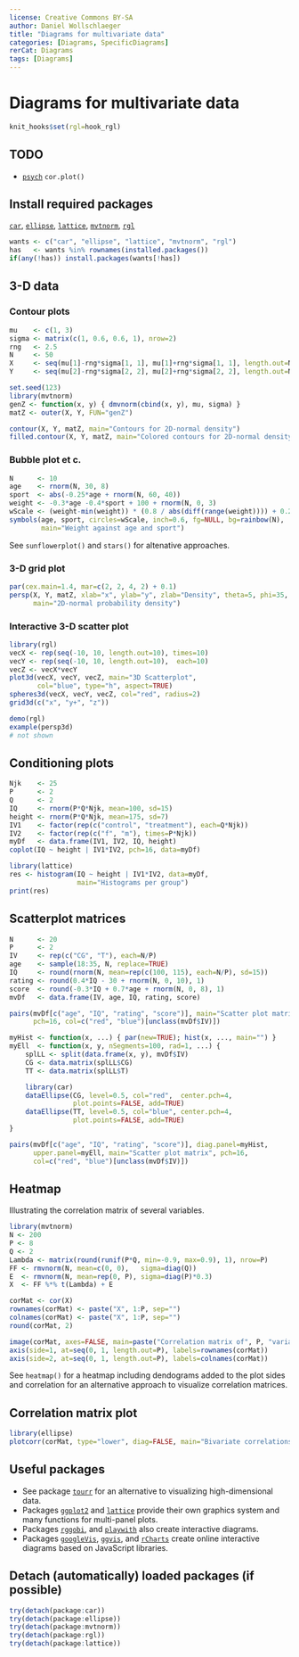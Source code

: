 ---
license: Creative Commons BY-SA
author: Daniel Wollschlaeger
title: "Diagrams for multivariate data"
categories: [Diagrams, SpecificDiagrams]
rerCat: Diagrams
tags: [Diagrams]
---

Diagrams for multivariate data
=========================

```{r echo=FALSE}
knit_hooks$set(rgl=hook_rgl)
```

TODO
-------------------------

 - [`psych`](http://cran.r-project.org/package=psych) `cor.plot()`

Install required packages
-------------------------

[`car`](http://cran.r-project.org/package=car), [`ellipse`](http://cran.r-project.org/package=ellipse), [`lattice`](http://cran.r-project.org/package=lattice), [`mvtnorm`](http://cran.r-project.org/package=mvtnorm), [`rgl`](http://cran.r-project.org/package=rgl)

```{r}
wants <- c("car", "ellipse", "lattice", "mvtnorm", "rgl")
has   <- wants %in% rownames(installed.packages())
if(any(!has)) install.packages(wants[!has])
```

3-D data
-------------------------

### Contour plots
    
```{r}
mu    <- c(1, 3)
sigma <- matrix(c(1, 0.6, 0.6, 1), nrow=2)
rng   <- 2.5
N     <- 50
X     <- seq(mu[1]-rng*sigma[1, 1], mu[1]+rng*sigma[1, 1], length.out=N)
Y     <- seq(mu[2]-rng*sigma[2, 2], mu[2]+rng*sigma[2, 2], length.out=N)
```

```{r}
set.seed(123)
library(mvtnorm)
genZ <- function(x, y) { dmvnorm(cbind(x, y), mu, sigma) }
matZ <- outer(X, Y, FUN="genZ")
```

```{r rerDiagMultivariate01}
contour(X, Y, matZ, main="Contours for 2D-normal density")
filled.contour(X, Y, matZ, main="Colored contours for 2D-normal density")
```

### Bubble plot et c.

```{r rerDiagMultivariate02}
N      <- 10
age    <- rnorm(N, 30, 8)
sport  <- abs(-0.25*age + rnorm(N, 60, 40))
weight <- -0.3*age -0.4*sport + 100 + rnorm(N, 0, 3)
wScale <- (weight-min(weight)) * (0.8 / abs(diff(range(weight)))) + 0.2
symbols(age, sport, circles=wScale, inch=0.6, fg=NULL, bg=rainbow(N),
        main="Weight against age and sport")
```

See `sunflowerplot()` and `stars()` for altenative approaches.


### 3-D grid plot

```{r rerDiagMultivariate03}
par(cex.main=1.4, mar=c(2, 2, 4, 2) + 0.1)
persp(X, Y, matZ, xlab="x", ylab="y", zlab="Density", theta=5, phi=35,
      main="2D-normal probability density")
```

### Interactive 3-D scatter plot

```{r rerDiagMultivariate04, rgl=TRUE}
library(rgl)
vecX <- rep(seq(-10, 10, length.out=10), times=10)
vecY <- rep(seq(-10, 10, length.out=10),  each=10)
vecZ <- vecX*vecY
plot3d(vecX, vecY, vecZ, main="3D Scatterplot",
       col="blue", type="h", aspect=TRUE)
spheres3d(vecX, vecY, vecZ, col="red", radius=2)
grid3d(c("x", "y+", "z"))
```

```{r rerDiagMultivariate05, eval=FALSE}
demo(rgl)
example(persp3d)
# not shown
```

Conditioning plots
-------------------------

```{r rerDiagMultivariate06}
Njk    <- 25
P      <- 2
Q      <- 2
IQ     <- rnorm(P*Q*Njk, mean=100, sd=15)
height <- rnorm(P*Q*Njk, mean=175, sd=7)
IV1    <- factor(rep(c("control", "treatment"), each=Q*Njk))
IV2    <- factor(rep(c("f", "m"), times=P*Njk))
myDf   <- data.frame(IV1, IV2, IQ, height)
coplot(IQ ~ height | IV1*IV2, pch=16, data=myDf)
```

```{r rerDiagMultivariate07}
library(lattice)
res <- histogram(IQ ~ height | IV1*IV2, data=myDf,
                 main="Histograms per group")
print(res)
```

Scatterplot matrices
-------------------------

```{r}
N      <- 20
P      <- 2
IV     <- rep(c("CG", "T"), each=N/P)
age    <- sample(18:35, N, replace=TRUE)
IQ     <- round(rnorm(N, mean=rep(c(100, 115), each=N/P), sd=15))
rating <- round(0.4*IQ - 30 + rnorm(N, 0, 10), 1)
score  <- round(-0.3*IQ + 0.7*age + rnorm(N, 0, 8), 1)
mvDf   <- data.frame(IV, age, IQ, rating, score)
```

```{r rerDiagMultivariate08}
pairs(mvDf[c("age", "IQ", "rating", "score")], main="Scatter plot matrix",
      pch=16, col=c("red", "blue")[unclass(mvDf$IV)])
```

```{r}
myHist <- function(x, ...) { par(new=TRUE); hist(x, ..., main="") }
myEll  <- function(x, y, nSegments=100, rad=1, ...) {
    splLL <- split(data.frame(x, y), mvDf$IV)
    CG <- data.matrix(splLL$CG)
    TT <- data.matrix(splLL$T)

    library(car)
    dataEllipse(CG, level=0.5, col="red",  center.pch=4,
                plot.points=FALSE, add=TRUE)
    dataEllipse(TT, level=0.5, col="blue", center.pch=4,
                plot.points=FALSE, add=TRUE)
}
```

```{r rerDiagMultivariate09}
pairs(mvDf[c("age", "IQ", "rating", "score")], diag.panel=myHist,
      upper.panel=myEll, main="Scatter plot matrix", pch=16,
      col=c("red", "blue")[unclass(mvDf$IV)])
```

Heatmap
-------------------------

Illustrating the correlation matrix of several variables.

```{r}
library(mvtnorm)
N <- 200
P <- 8
Q <- 2
Lambda <- matrix(round(runif(P*Q, min=-0.9, max=0.9), 1), nrow=P)
FF <- rmvnorm(N, mean=c(0, 0),   sigma=diag(Q))
E  <- rmvnorm(N, mean=rep(0, P), sigma=diag(P)*0.3)
X  <- FF %*% t(Lambda) + E
```

```{r}
corMat <- cor(X)
rownames(corMat) <- paste("X", 1:P, sep="")
colnames(corMat) <- paste("X", 1:P, sep="")
round(corMat, 2)
```

```{r rerDiagMultivariate10}
image(corMat, axes=FALSE, main=paste("Correlation matrix of", P, "variables"))
axis(side=1, at=seq(0, 1, length.out=P), labels=rownames(corMat))
axis(side=2, at=seq(0, 1, length.out=P), labels=colnames(corMat))
```

See `heatmap()` for a heatmap including dendograms added to the plot sides and correlation for an alternative approach to visualize correlation matrices.

Correlation matrix plot
-------------------------

```{r rerDiagMultivariate11}
library(ellipse)
plotcorr(corMat, type="lower", diag=FALSE, main="Bivariate correlations")
```

Useful packages
-------------------------

 - See package [`tourr`](http://cran.r-project.org/package=tourr) for an alternative to visualizing high-dimensional data.
 - Packages [`ggplot2`](http://cran.r-project.org/package=ggplot2) and [`lattice`](http://cran.r-project.org/package=lattice) provide their own graphics system and many functions for multi-panel plots.
 - Packages [`rggobi`](http://cran.r-project.org/package=rggobi), and [`playwith`](http://cran.r-project.org/package=playwith) also create interactive diagrams.
 - Packages [`googleVis`](http://cran.r-project.org/package=googleVis), [`ggvis`](http://cran.r-project.org/package=ggvis), and [`rCharts`](http://rcharts.io/) create online interactive diagrams based on JavaScript libraries.

Detach (automatically) loaded packages (if possible)
-------------------------

```{r}
try(detach(package:car))
try(detach(package:ellipse))
try(detach(package:mvtnorm))
try(detach(package:rgl))
try(detach(package:lattice))
```
